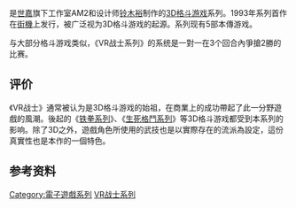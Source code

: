 {{redirect4|VR战士|b=VR快打|c=Virtua Fighter|1993年发行的电子游戏|VR战士 (游戏)}}
{{Unreferenced|time=2016-01-10T05:39:49+00:00}}
{{noteTA
|G1=Games
| G2 = Sega
|1=zh-cn:VR战士系列; zh-hk:Virtua Fighter系列; zh-mo:VR快打系列; zh-tw:VR快打系列;
}}
{{Infobox VG series
| japanese = バーチャファイター
| image = [[File:_VIRTUA-FIGHTER-logo.svg|250px]]
| caption = 
| genre = [[格鬥遊戲|格鬥]]
| developer  = {{link-en|SEGA-AM2|Sega-AM2}} <br> {{link-ja|元氣|元気 (ゲーム会社)}}<small>（VF3 DC版）</small><br>{{link-en|Aspect}}<small>（Animation）</small><br>[[東星軟件|東星軟件]]<small>（Virtua Quest）</small>
| publisher = [[SEGA|SEGA]]
| creator = [[鈴木裕|鈴木裕]] <br> [[石井精一|石井精一]]
| platforms = {{spml| [[街機|街機]] | [[世嘉土星|世嘉土星]] | [[Super_32X|Super 32X]] | [[Microsoft_Windows|Microsoft Windows]] | [[Mega_Drive|Mega Drive]] | [[Game_Gear|Game Gear]] | [[世嘉Master_System|世嘉Master System]] | [[Dreamcast|Dreamcast]] | [[PlayStation_2|PlayStation 2]] | [[任天堂GameCube|任天堂GameCube]] | [[PlayStation_3|PlayStation 3]] | [[Virtual_Console|Virtual Console]] | [[Xbox_360|Xbox 360]] | [[移动电话|移动电话]] | [[PlayStation_4|PlayStation 4]] }}
| platform of origin = 街機
| first release version = [[VR战士_(游戏)|Virtua Fighter]]
| first release date = 1993年10月
| latest release version = [[VR快打5|Virtua Fighter 5 Ultimate Showdown]]
| latest release date = 2021年6月1日
| spinoffs = [[Virtua_Fighter_Animation|Virtua Fighter Animation]] <br> [[Fighters_Megamix|Fighters Megamix]] <br> [[Virtua_Quest|Virtua Quest]]
}}
{{vgsname|VR战士|ja=バーチャファイター|en=Virtua Fighter|cn=VR战士|hk=en|tw=VR快打}}是[[世嘉|世嘉]]旗下工作室AM2和设计师[[铃木裕|铃木裕]]制作的[[3D|3D]][[格斗游戏|格斗游戏]]系列。1993年系列首作在[[街機|街機]]上发行，被广泛视为3D格斗游戏的起源。系列现有5部本傳游戏。

与大部分格斗游戏类似，《VR战士系列》的系统是一對一在3个回合內爭搶2勝的比赛。

==评价==
《VR战士》通常被认为是3D格斗游戏的始祖，在商業上的成功帶起了此一分野遊戲的風潮。後起的《[[铁拳系列|铁拳系列]]》、《[[生死格鬥系列|生死格鬥系列]]》等3D格斗游戏都受到本系列的影响。除了3D之外，遊戲角色所使用的武技也是以實際存在的流派為設定，這份真實性也是本作的一個特色。

==参考资料==
{{Reflist}}

{{VR战士系列}}
{{世嘉飒美控股系列}}

{{DEFAULTSORT:Virtua Fighter}}
[[Category:電子遊戲系列|Category:電子遊戲系列]]
[[Category:VR战士系列|]]

{{sega-stub}}
{{fighting-videogame-stub}}